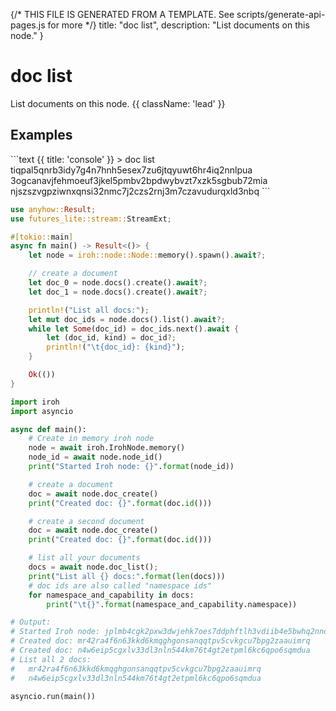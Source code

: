 {/* THIS FILE IS GENERATED FROM A TEMPLATE. See scripts/generate-api-pages.js for more */}
    title: "doc list",
    description: "List documents on this node."
}

<div className='not-prose mb-5'>
    <Breadcrumbs pages={[
        { name: 'API', href: '/docs/api', current: false },
        { name: 'doc list', href: '/docs/api/doc-list', current: true },
    ]} />
</div>

# doc list

List documents on this node. {{ className: 'lead' }}



## Examples

<CodeGroup title="doc list">
```text {{ title: 'console' }}
> doc list
      tiqpal5qnrb3idy7g4n7hnh5esex7zu6jtqyuwt6hr4iq2nnlpua
      3ogcanavjfehmoeuf3jkel5pmbv2bpdwybvzt7xzk5sgbub72mia
      njszszvgpziwnxqnsi32nmc7j2czs2rnj3m7czavudurqxld3nbq
```

```rust {{ title: 'rust' }}
use anyhow::Result;
use futures_lite::stream::StreamExt;

#[tokio::main]
async fn main() -> Result<()> {
    let node = iroh::node::Node::memory().spawn().await?;

    // create a document
    let doc_0 = node.docs().create().await?;
    let doc_1 = node.docs().create().await?;

    println!("List all docs:");
    let mut doc_ids = node.docs().list().await?;
    while let Some(doc_id) = doc_ids.next().await {
        let (doc_id, kind) = doc_id?;
        println!("\t{doc_id}: {kind}");
    }

    Ok(())
}

```


```python {{ title: 'python' }}
import iroh
import asyncio

async def main():
    # Create in memory iroh node
    node = await iroh.IrohNode.memory()
    node_id = await node.node_id()
    print("Started Iroh node: {}".format(node_id))

    # create a document
    doc = await node.doc_create()
    print("Created doc: {}".format(doc.id()))

    # create a second document
    doc = await node.doc_create()
    print("Created doc: {}".format(doc.id()))

    # list all your documents
    docs = await node.doc_list();
    print("List all {} docs:".format(len(docs)))
    # doc ids are also called "namespace ids"
    for namespace_and_capability in docs:
        print("\t{}".format(namespace_and_capability.namespace))

# Output:
# Started Iroh node: jplmb4cgk2pxw3dwjehk7oes7ddphftlh3vdiib4e5bwhq2nnokq
# Created doc: mr42ra4f6n63kkd6kmqghgonsanqqtpv5cvkgcu7bpg2zaauimrq
# Created doc: n4w6eip5cgxlv33dl3nln544km76t4gt2etpml6kc6qpo6sqmdua
# List all 2 docs:
# 	mr42ra4f6n63kkd6kmqghgonsanqqtpv5cvkgcu7bpg2zaauimrq
# 	n4w6eip5cgxlv33dl3nln544km76t4gt2etpml6kc6qpo6sqmdua

asyncio.run(main())

```


</CodeGroup>
